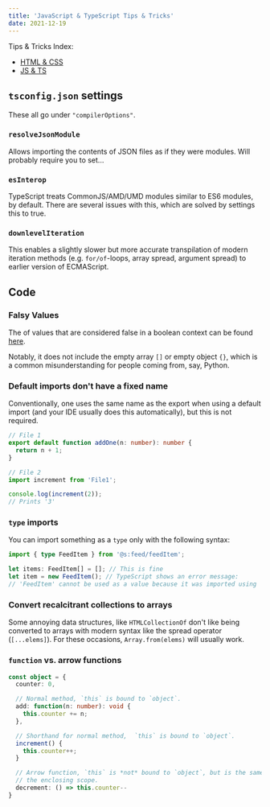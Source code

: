 ```yaml
---
title: 'JavaScript & TypeScript Tips & Tricks'
date: 2021-12-19
---
```



Tips & Tricks Index:

- <a href={getUrl(html)}>HTML & CSS</a>
- <a href={getUrl(jsTs)}>JS & TS</a>

## `tsconfig.json` settings

These all go under `"compilerOptions"`.

### `resolveJsonModule`

Allows importing the contents of JSON files as if they were modules. Will probably require you to set...

### `esInterop`

TypeScript treats CommonJS/AMD/UMD modules similar to ES6 modules, by default. There are several issues with this, which are solved by settings this to true.

### `downlevelIteration`

This enables a slightly slower but more accurate transpilation of modern iteration methods (e.g. `for/of`-loops, array spread, argument spread) to earlier version of ECMAScript.

## Code

### Falsy Values

The of values that are considered false in a boolean context can be found [here](https://developer.mozilla.org/en-US/docs/Glossary/Falsy).

Notably, it does not include the empty array `[]` or empty object `{}`, which is a common misunderstanding for people coming from, say, Python.

### Default imports don't have a fixed name

Conventionally, one uses the same name as the export when using a default import (and your IDE usually does this automatically), but this is not required.

```ts
// File 1
export default function addOne(n: number): number {
  return n + 1;
}

// File 2
import increment from 'File1';

console.log(increment(2));
// Prints '3'
```

### `type` imports

You can import something as a `type` only with the following syntax:

```ts
import { type FeedItem } from '@s:feed/feedItem';

let items: FeedItem[] = []; // This is fine
let item = new FeedItem(); // TypeScript shows an error message:
// 'FeedItem' cannot be used as a value because it was imported using 'import type'
```

### Convert recalcitrant collections to arrays

Some annoying data structures, like `HTMLCollectionOf` don't like being converted to arrays with modern syntax like the spread operator (`[...elems]`). For these occasions, `Array.from(elems)` will usually work.

### `function` vs. arrow functions

```ts
const object = {
  counter: 0,

  // Normal method, `this` is bound to `object`.
  add: function(n: number): void {
    this.counter += n;
  },

  // Shorthand for normal method,  `this` is bound to `object`.
  increment() {
    this.counter++;
  }

  // Arrow function, `this` is *not* bound to `object`, but is the same as in
  // the enclosing scope.
  decrement: () => this.counter--
}
```
